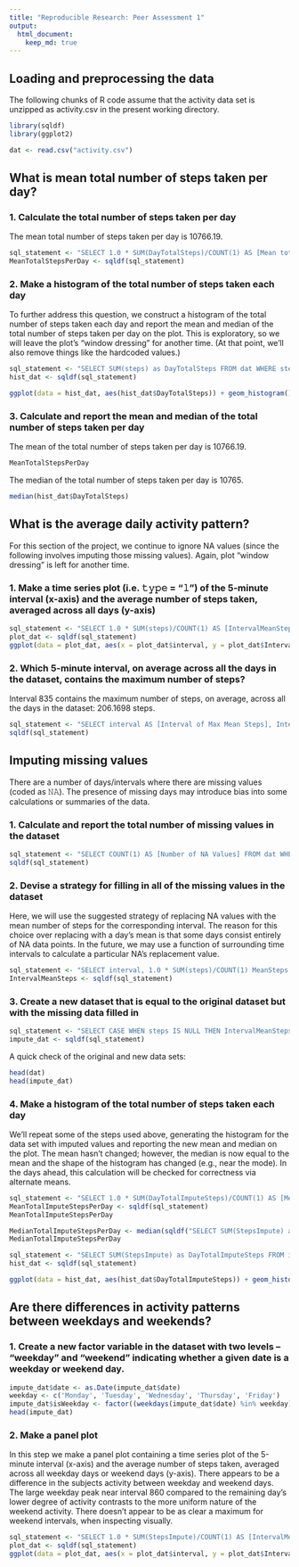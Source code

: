 ```yaml
---
title: "Reproducible Research: Peer Assessment 1"
output: 
  html_document:
    keep_md: true
---
```



## Loading and preprocessing the data

The following chunks of R code assume that the activity data set is unzipped as activity.csv in the present working directory.
```r
library(sqldf)
library(ggplot2)

dat <- read.csv("activity.csv")
```
## What is mean total number of steps taken per day?
### 1. Calculate the total number of steps taken per day
The mean total number of steps taken per day is 10766.19.
```r
sql_statement <- "SELECT 1.0 * SUM(DayTotalSteps)/COUNT(1) AS [Mean total number of steps taken per day] FROM (SELECT SUM(steps) as DayTotalSteps FROM dat WHERE steps IS NOT NULL GROUP BY date)"
MeanTotalStepsPerDay <- sqldf(sql_statement)
```
### 2. Make a histogram of the total number of steps taken each day
To further address this question, we construct a histogram of the total number of steps taken each day and report the mean and median of the total number of steps taken per day on the plot. This is exploratory, so we will leave the plot's "window dressing" for another time. (At that point, we'll also remove things like the hardcoded values.)
```r
sql_statement <- "SELECT SUM(steps) as DayTotalSteps FROM dat WHERE steps IS NOT NULL GROUP BY date"
hist_dat <- sqldf(sql_statement)

ggplot(data = hist_dat, aes(hist_dat$DayTotalSteps)) + geom_histogram() + geom_vline(xintercept = 10766.19) + annotate("text", x = 10700, y = 9.4, label = "Mean = 10766.19, Median = 10765")
```

### 3. Calculate and report the mean and median of the total number of steps taken per day
The mean of the total number of steps taken per day is 10766.19.
```r
MeanTotalStepsPerDay
```

The median of the total number of steps taken per day is 10765.
```r
median(hist_dat$DayTotalSteps)
```

## What is the average daily activity pattern?
For this section of the project, we continue to ignore NA values (since the following involves imputing those missing values). Again, plot "window dressing" is left for another time.

### 1. Make a time series plot (i.e. 𝚝𝚢𝚙𝚎 = "𝚕") of the 5-minute interval (x-axis) and the average number of steps taken, averaged across all days (y-axis)
```r
sql_statement <- "SELECT 1.0 * SUM(steps)/COUNT(1) AS [IntervalMeanSteps], interval FROM dat WHERE steps IS NOT NULL GROUP BY interval"
plot_dat <- sqldf(sql_statement)
ggplot(data = plot_dat, aes(x = plot_dat$interval, y = plot_dat$IntervalMeanSteps, group = 1)) + geom_line()
```

### 2. Which 5-minute interval, on average across all the days in the dataset, contains the maximum number of steps?
Interval 835 contains the maximum number of steps, on average, across all the days in the dataset: 206.1698 steps.
```r
sql_statement <- "SELECT interval AS [Interval of Max Mean Steps], IntervalMeanSteps AS [Max Mean Steps] FROM plot_dat WHERE IntervalMeanSteps = (SELECT MAX(IntervalMeanSteps) from plot_dat)"
sqldf(sql_statement)
```

## Imputing missing values
There are a number of days/intervals where there are missing values (coded as 𝙽𝙰). The presence of missing days may introduce bias into some calculations or summaries of the data.

### 1. Calculate and report the total number of missing values in the dataset
```r
sql_statement <- "SELECT COUNT(1) AS [Number of NA Values] FROM dat WHERE steps IS NULL"
sqldf(sql_statement)
```

### 2. Devise a strategy for filling in all of the missing values in the dataset
Here, we will use the suggested strategy of replacing NA values with the mean number of steps for the corresponding interval. The reason for this choice over replacing with a day's mean is that some days consist entirely of NA data points. In the future, we may use a function of surrounding time intervals to calculate a particular NA's replacement value.
```r
sql_statement <- "SELECT interval, 1.0 * SUM(steps)/COUNT(1) MeanSteps FROM dat WHERE steps IS NOT NULL GROUP BY interval"
IntervalMeanSteps <- sqldf(sql_statement)
```

### 3. Create a new dataset that is equal to the original dataset but with the missing data filled in
```r
sql_statement <- "SELECT CASE WHEN steps IS NULL THEN IntervalMeanSteps.MeanSteps ELSE steps END AS StepsImpute, dat.date, dat.interval FROM dat LEFT JOIN IntervalMeanSteps ON dat.interval = IntervalMeanSteps.interval"
impute_dat <- sqldf(sql_statement)
```

A quick check of the original and new data sets:
```r
head(dat)
head(impute_dat)
```

### 4. Make a histogram of the total number of steps taken each day
We'll repeat some of the steps used above, generating the histogram for the data set with imputed values and reporting the new mean and median on the plot. The mean hasn't changed; however, the median is now equal to the mean and the shape of the histogram has changed (e.g., near the mode). In the days ahead, this calculation will be checked for correctness via alternate means.
```r
sql_statement <- "SELECT 1.0 * SUM(DayTotalImputeSteps)/COUNT(1) AS [Mean total number of steps (with imputation) taken per day] FROM (SELECT SUM(StepsImpute) as DayTotalImputeSteps FROM impute_dat GROUP BY date)"
MeanTotalImputeStepsPerDay <- sqldf(sql_statement)
MeanTotalImputeStepsPerDay

MedianTotalImputeStepsPerDay <- median(sqldf("SELECT SUM(StepsImpute) as DayTotalImputeSteps FROM impute_dat GROUP BY date")$DayTotalImputeSteps)
MedianTotalImputeStepsPerDay

sql_statement <- "SELECT SUM(StepsImpute) as DayTotalImputeSteps FROM impute_dat GROUP BY date"
hist_dat <- sqldf(sql_statement)

ggplot(data = hist_dat, aes(hist_dat$DayTotalImputeSteps)) + geom_histogram() + geom_vline(xintercept = 10766.19) + annotate("text", x = 10700, y = 12.4, label = "Mean = Median = 10766.19")
```

## Are there differences in activity patterns between weekdays and weekends?
### 1. Create a new factor variable in the dataset with two levels – “weekday” and “weekend” indicating whether a given date is a weekday or weekend day.
```r
impute_dat$date <- as.Date(impute_dat$date)
weekday <- c('Monday', 'Tuesday', 'Wednesday', 'Thursday', 'Friday')
impute_dat$isWeekday <- factor((weekdays(impute_dat$date) %in% weekday), levels = c(FALSE, TRUE), labels = c('weekend', 'weekday'))
head(impute_dat)
```

### 2. Make a panel plot
In this step we make a panel plot containing a time series plot of the 5-minute interval (x-axis) and the average number of steps taken, averaged across all weekday days or weekend days (y-axis). There appears to be a difference in the subjects activity between weekday and weekend days. The large weekday peak near interval 860 compared to the remaining day's lower degree of activity contrasts to the more uniform nature of the weekend activity. There doesn't appear to be as clear a maximum for weekend intervals, when inspecting visually.
```r
sql_statement <- "SELECT 1.0 * SUM(StepsImpute)/COUNT(1) AS [IntervalMeanImputeSteps], interval, isWeekday FROM impute_dat GROUP BY interval, isWeekday"
plot_dat <- sqldf(sql_statement)
ggplot(data = plot_dat, aes(x = plot_dat$interval, y = plot_dat$IntervalMeanImputeSteps, group = 1)) + geom_line(color="firebrick",lwd = 1) + facet_wrap(~isWeekday, ncol = 1)
```